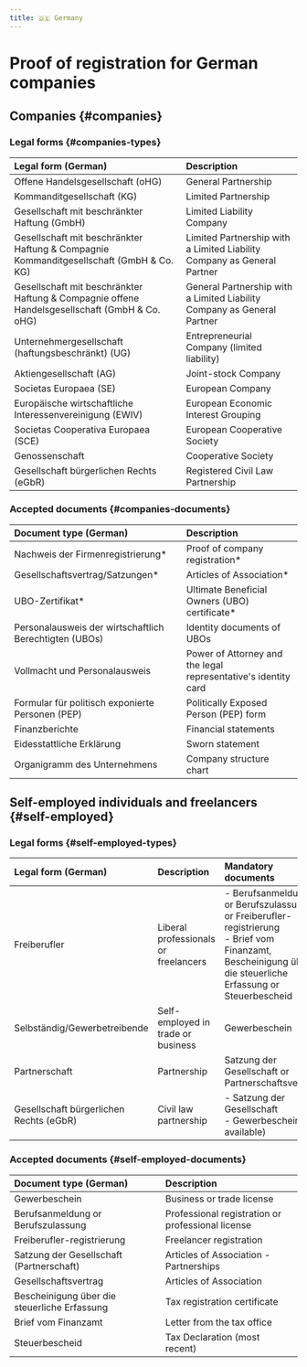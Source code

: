 ```yaml
---
title: 🇩🇪 Germany
---
```


# Proof of registration for German companies


<DocumentsIntro country="🇩🇪 Germany" />

## Companies {#companies}

### Legal forms {#companies-types}

| Legal form (German)                                            | Description                                                            |
| :------------------------------------------------------------- | :--------------------------------------------------------------------- |
| Offene Handelsgesellschaft (oHG)                               | General Partnership                                                    |
| Kommanditgesellschaft (KG)                                     | Limited Partnership                                                    |
| Gesellschaft mit beschränkter Haftung (GmbH)                   | Limited Liability Company                                              |
| Gesellschaft mit beschränkter Haftung & Compagnie Kommanditgesellschaft (GmbH & Co. KG) | Limited Partnership with a Limited Liability Company as General Partner |
| Gesellschaft mit beschränkter Haftung & Compagnie offene Handelsgesellschaft (GmbH & Co. oHG) | General Partnership with a Limited Liability Company as General Partner |
| Unternehmergesellschaft (haftungsbeschränkt) (UG)              | Entrepreneurial Company (limited liability)                            |
| Aktiengesellschaft (AG)                                        | Joint-stock Company                                                    |
| Societas Europaea (SE)                                         | European Company                                                       |
| Europäische wirtschaftliche Interessenvereinigung (EWIV)        | European Economic Interest Grouping                                    |
| Societas Cooperativa Europaea (SCE)                            | European Cooperative Society                                            |
| Genossenschaft                                           | Cooperative Society                                                    |
| Gesellschaft bürgerlichen Rechts (eGbR)                       | Registered Civil Law Partnership                                       |

### Accepted documents {#companies-documents}

| Document type (German)                                     | Description                                                            |
| :--------------------------------------------------------- | :--------------------------------------------------------------------- |
| Nachweis der Firmenregistrierung* | Proof of company registration* |
| Gesellschaftsvertrag/Satzungen* | Articles of Association* |
| UBO-Zertifikat* | Ultimate Beneficial Owners (UBO) certificate* |
| Personalausweis der wirtschaftlich Berechtigten (UBOs)       | Identity documents of UBOs               |
| Vollmacht und Personalausweis                                | Power of Attorney and the legal representative's identity card             |
| Formular für politisch exponierte Personen (PEP)             | Politically Exposed Person (PEP) form                                |
| Finanzberichte                                             | Financial statements                                                 |
| Eidesstattliche Erklärung                                   | Sworn statement                                                      |
| Organigramm des Unternehmens                                | Company structure chart                                              |

## Self-employed individuals and freelancers {#self-employed}

### Legal forms {#self-employed-types}

| Legal form (German)                | Description                           | Mandatory documents                                                                                                                                                               |
| :--------------------------------- | :------------------------------------ | :-------------------------------------------------------------------------------------------------------------------------------------------------------------------------------- |
| Freiberufler                       | Liberal professionals or freelancers  | - Berufsanmeldung or Berufszulassung or Freiberufler-registrierung <br/> - Brief vom Finanzamt, Bescheinigung über die steuerliche Erfassung or Steuerbescheid               |
| Selbständig/Gewerbetreibende       | Self-employed in trade or business   |Gewerbeschein                                                                                                                                                                   |
| Partnerschaft                      | Partnership                           | Satzung der Gesellschaft or Partnerschaftsvertrag                                                                                                                                                         |
| Gesellschaft bürgerlichen Rechts (eGbR) | Civil law partnership                 | - Satzung der Gesellschaft <br/> - Gewerbeschein (if available)                                                                                                                |

### Accepted documents {#self-employed-documents}

| Document type (German)                     | Description                                          |
| :----------------------------------------- | :--------------------------------------------------- |
| Gewerbeschein                              | Business or trade license                          |
| Berufsanmeldung or Berufszulassung          | Professional registration or professional license    |
| Freiberufler-registrierung                | Freelancer registration                            |
| Satzung der Gesellschaft (Partnerschaft)      | Articles of Association - Partnerships             |
| Gesellschaftsvertrag                    | Articles of Association                      |
| Bescheinigung über die steuerliche Erfassung | Tax registration certificate                       |
| Brief vom Finanzamt                           | Letter from the tax office                         |
| Steuerbescheid                           | Tax Declaration (most recent)                         |